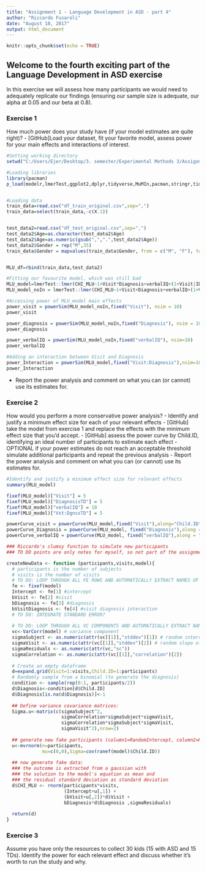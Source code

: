 ```yaml
---
title: "Assignment 1 - Language Development in ASD - part 4"
author: "Riccardo Fusaroli"
date: "August 10, 2017"
output: html_document
---
```


```r
knitr::opts_chunk$set(echo = TRUE)
```

## Welcome to the fourth exciting part of the Language Development in ASD exercise

In this exercise we will assess how many participants we would need to adequately replicate our findings (ensuring our sample size is adequate, our alpha at 0.05 and our beta at 0.8).

### Exercise 1

How much power does your study have (if your model estimates are quite right)?
- [GitHub]Load your dataset, fit your favorite model, assess power for your main effects and interactions of interest.

```r
#Setting working directory
setwd("C:/Users/Ejer/Desktop/3. semester/Experimental Methods 3/Assignment1")

#Loading libraries
library(pacman)
p_load(modelr,lmerTest,ggplot2,dplyr,tidyverse,MuMIn,pacman,stringr,tidyverse,plyr,caret,Metrics,groupdata2,simr)


#Loading data
train_data=read.csv("df_train_original.csv",sep=",")
train_data=select(train_data,-c(X.1))


test_data2=read.csv("df_test_original.csv",sep=",")
test_data2$Age=as.character(test_data2$Age)
test_data2$Age=as.numeric(gsub(",",".",test_data2$Age))
test_data2$Gender = rep("M",35)
train_data$Gender = mapvalues(train_data$Gender, from = c("M", "F"), to = c("F", "M"))


MLU_df=rbind(train_data,test_data2)

#Fitting our favourite model, which was still bad
MLU_model=lmerTest::lmer(CHI_MLU~1+Visit*Diagnosis+verbalIQ+(1+Visit|ID),MLU_df,REML=F)
MLU_model_noIn = lmerTest::lmer(CHI_MLU~1+Visit+Diagnosis+verbalIQ+(1+Visit|ID),MLU_df,REML=F)

#Accessing power of MLU_model main effects
power_visit = powerSim(MLU_model_noIn,fixed("Visit"), nsim = 10)
power_visit

power_diagnosis = powerSim(MLU_model_noIn,fixed("Diagnosis"), nsim = 10)
power_diagnosis

power_verbalIQ = powerSim(MLU_model_noIn,fixed("verbalIQ"), nsim=10)
power_verbalIQ

#Adding an interaction between Visit and Diagnosis
power_Interaction = powerSim(MLU_model,fixed("Visit:Diagnosis"),nsim=10)
power_Interaction  

```

- Report the power analysis and comment on what you can (or cannot) use its estimates for.

### Exercise 2

How would you perform a more conservative power analysis?
- Identify and justify a minimum effect size for each of your relevant effects
- [GitHub] take the model from exercise 1 and replace the effects with the minimum effect size that you'd accept.
- [GitHub] assess the power curve by Child.ID, identifying an ideal number of participants to estimate each effect
- OPTIONAL if your power estimates do not reach an acceptable threshold simulate additional participants and repeat the previous analysis
- Report the power analysis and comment on what you can (or cannot) use its estimates for.

```r

#Identify and justify a minimum effect size for relevant effects
summary(MLU_model)

fixef(MLU_model)["Visit"] = 5
fixef(MLU_model)["DiagnosisTD"] = 5
fixef(MLU_model)["verbalIQ"] = 10
fixef(MLU_model)["Vst:DgnssTD"] = 5

powerCurve_visit = powerCurve(MLU_model,fixed("Visit"),along="Child.ID", nsim = 10)
powerCurve_Diagnosis = powerCurve(MLU_model, fixed("Diagnosis"),along = "Child.ID", nsim = 10)
powerCurve_verbalIQ = powerCurve(MLU_model, fixed("verbalIQ"),along = "Child.ID", nsim = 10)

### Riccardo's clumsy function to simulate new participants
### TO DO points are only notes for myself, so not part of the assignment

createNewData <- function (participants,visits,model){
  # participants is the number of subjects
  # visits is the number of visits
  # TO DO: LOOP THROUGH ALL FE ROWS AND AUTOMATICALLY EXTRACT NAMES OF FIXED EFFECTS AND ESTIMATES
  fe <- fixef(model)
  Intercept <- fe[1] #intercept
  bVisit <- fe[2] #visit
  bDiagnosis <- fe[3] #diagnosis
  bVisitDiagnosis <- fe[4] #visit diagnosis interaction
  # TO DO: INTEGRATE STANDARD ERROR?
  
  # TO DO: LOOP THROUGH ALL VC COMPONENTS AND AUTOMATICALLY EXTRACT NAMES OF EFFECTS AND ESTIMATES
  vc<-VarCorr(model) # variance component
  sigmaSubject <- as.numeric(attr(vc[[1]],"stddev")[1]) # random intercept by subject
  sigmaVisit <- as.numeric(attr(vc[[1]],"stddev")[2]) # random slope of visit over subject
  sigmaResiduals <- as.numeric(attr(vc,"sc"))
  sigmaCorrelation <- as.numeric(attr(vc[[1]],"correlation")[2])
  
  # Create an empty dataframe
  d=expand.grid(Visit=1:visits,Child.ID=1:participants)
  # Randomly sample from a binomial (to generate the diagnosis)
  condition <- sample(rep(0:1, participants/2))
  d$Diagnosis<-condition[d$Child.ID]
  d$Diagnosis[is.na(d$Diagnosis)]<-1
  
  ## Define variance covariance matrices:
  Sigma.u<-matrix(c(sigmaSubject^2,
                    sigmaCorrelation*sigmaSubject*sigmaVisit,
                    sigmaCorrelation*sigmaSubject*sigmaVisit,
                    sigmaVisit^2),nrow=2)
  
  ## generate new fake participants (column1=RandomIntercept, column2=RandomSlope)
  u<-mvrnorm(n=participants,
             mu=c(0,0),Sigma=cov(ranef(model)$Child.ID))
  
  ## now generate fake data:
  ### the outcome is extracted from a gaussian with
  ### the solution to the model's equation as mean and
  ### the residual standard deviation as standard deviation 
  d$CHI_MLU <- rnorm(participants*visits,
                     (Intercept+u[,1]) +
                     (bVisit+u[,2])*d$Visit + 
                     bDiagnosis*d$Diagnosis ,sigmaResiduals)  
  
  return(d)
}
```


### Exercise 3

Assume you have only the resources to collect 30 kids (15 with ASD and 15 TDs). Identify the power for each relevant effect and discuss whether it's worth to run the study and why.





